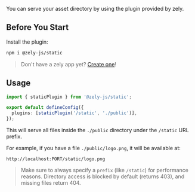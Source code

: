 You can serve your asset directory by using the plugin provided by zely.

## Before You Start

Install the plugin:

```bash
npm i @zely-js/static
```

> Don't have a zely app yet? [Create one](/docs/getting-started)!

## Usage

```ts
import { staticPlugin } from '@zely-js/static';

export default defineConfig({
  plugins: [staticPlugin('/static', './public')],
});
```

This will serve all files inside the `./public` directory under the `/static` URL prefix.

For example, if you have a file `./public/logo.png`, it will be available at:

```
http://localhost:PORT/static/logo.png
```

> Make sure to always specify a `prefix` (like `/static`) for performance reasons.
> Directory access is blocked by default (returns 403), and missing files return 404.
